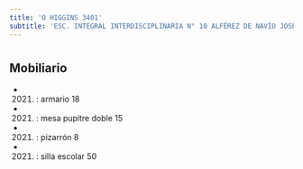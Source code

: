 ```yaml
---
title: 'O HIGGINS 3401'
subtitle: 'ESC. INTEGRAL INTERDISCIPLINARIA N° 10 ALFÉREZ DE NAVÍO JOSÉ MARÍA SOBRAL'
---
```


#


## Mobiliario

*  (2021) : armario 18 

*  (2021) : mesa pupitre doble 15 

*  (2021) : pizarrón 8 

*  (2021) : silla escolar 50 



